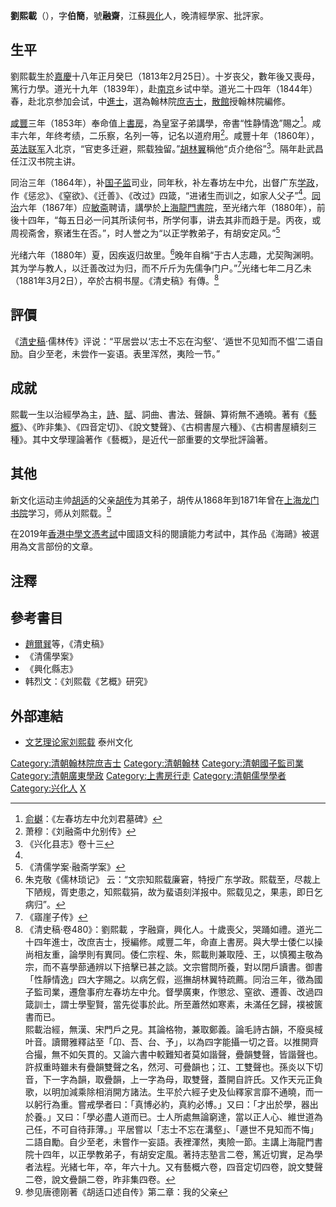 {{明清人物信息框
| 姓名 = 刘熙载
| 原名 = 
| 圖片名稱= 刘熙载.jpg
| 圖片大小 = 200px
| 圖片說明 = 
| 最高職務 = 廣東學政
| 國家 = 大清
| 籍貫 = [[江蘇|江蘇]][[兴化县_(江苏)|興化縣]]
| 族裔 = 漢族
| 字號 = 字伯簡，號融齋
| 諡號 = 
| 出生日期 = [[嘉慶|嘉慶]]十八年（1813年）
| 出生地點 = [[江蘇|江蘇]][[兴化县_(江苏)|興化縣]]
| 逝世日期 = [[光緒|光緒]]七年（1881年）
| 逝世地點 = [[江蘇|江蘇]][[兴化县_(江苏)|興化縣]]
| 墓葬 = 
| 配偶 =
| 親屬 =
| 出身 = 
* 道光二十四年甲辰科進士出身
| 經歷 = 
*翰林院[[庶吉士|庶吉士]]
*翰林院編修
*值上書房
*江汉书院主讲
*国子监司业
*广东学政
*左春坊左中允
*講學[[上海龍門書院|上海龍門書院]]
| 著作 =*《[[藝概|藝概]]》、《昨非集》
*《四音定切》、《說文雙聲》
*《古桐書屋六種》、《古桐書屋續刻三種》
}}
'''劉熙載'''（{{bd|1813年|2月25日|1881年|catIdx=L劉}}），字'''伯簡'''，號'''融齋'''，江蘇[[兴化县_(江苏)|興化]]人，晚清經學家、批評家。

==生平==
劉熙載生於[[嘉慶|嘉慶]]十八年正月癸巳（1813年2月25日）。十岁丧父，數年後又喪母，篤行力學。道光十九年（1839年），赴[[南京|南京]]乡试中举。道光二十四年（1844年）春，赴北京参加会试，中[[進士|進士]]，選為翰林院[[庶吉士|庶吉士]]，[[散館|散館]]授翰林院編修。

[[咸丰_(年号)|咸豐]]三年（1853年）奉命值上[[書房|書房]]，為皇室子弟講學，帝書“性静情逸”賜之<ref>[[俞樾|俞樾]]：《左春坊左中允刘君墓碑》</ref>。咸丰六年，年终考绩，二乐察，名列一等，记名以道府用<ref name="#1">萧穆：《刘融斋中允别传》</ref>。咸豐十年（1860年），[[英法联军|英法联军]]入北京，“官吏多迁避，熙载独留。”[[胡林翼|胡林翼]]稱他“贞介绝俗”<ref>《兴化县志》卷十三</ref>。隔年赴武昌任江汉书院主讲。

同治三年（1864年），补[[国子监|国子监]]司业，同年秋，补左春坊左中允，出督广东[[学政|学政]]，作《惩忿》、《窒欲》、《迁善》、《改过》四箴，“进诸生而训之，如家人父子”<ref name="#1"/>。[[同治|同治]]六年（1867年）应[[敏斋|敏斋]]聘请，講學於[[上海龍門書院|上海龍門書院]]，至光绪六年（1880年），前後十四年，“每五日必一问其所读何书，所学何事，讲去其非而趋于是。丙夜，或周视斋舍，察诸生在否。”，时人誉之为“以正学教弟子，有胡安定风。”<ref>《清儒学案·融斋学案》</ref>

光绪六年（1880年）夏，因疾返归故里。<ref>朱克敬《儒林琐记》 云：“文宗知熙载廉窘，特授广东学政。熙载至，尽裁上下陋规，胥吏患之，知熙载狷，故为蜚语刻洋报中。熙载见之，果恚，即日乞病归”。</ref>晚年自稱“于古人志趣，尤契陶渊明。其为学与教人，以迁善改过为归，而不斤斤为先儒争门户。”<ref>《寤崖子传》</ref>光绪七年二月乙未（1881年3月2日），卒於古桐书屋。《清史稿》有傳。<ref>《清史稿·卷480》：劉熙載 ，字融齋，興化人。十歲喪父，哭踊如禮。道光二十四年進士，改庶吉士，授編修。咸豐二年，命直上書房。與大學士倭仁以操尚相友重，論學則有異同。倭仁宗程、朱，熙載則兼取陸、王，以慎獨主敬為宗，而不喜學蔀通辨以下掊擊已甚之談。文宗嘗問所養，對以閉戶讀書。御書「性靜情逸」四大字賜之。以病乞假，巡撫胡林翼特疏薦。同治三年，徵為國子監司業，遷詹事府左春坊左中允。督學廣東，作懲忿、窒欲、遷善、改過四箴訓士，謂士學聖賢，當先從事於此。所至蕭然如寒素，未滿任乞歸，襆被篋書而已。<br>熙載治經，無漢、宋門戶之見。其論格物，兼取鄭義。論毛詩古韻，不廢吳棫叶音。讀爾雅釋詁至「卬、吾、台、予」，以為四字能攝一切之音。以推開齊合撮，無不如矢貫的。又論六書中較難知者莫如諧聲，疊韻雙聲，皆諧聲也。許叔重時雖未有疊韻雙聲之名，然河、可疊韻也；江、工雙聲也。孫炎以下切音，下一字為韻，取疊韻，上一字為母，取雙聲，蓋開自許氏。又作天元正負歌，以明加減乘除相消開方諸法。生平於六經子史及仙釋家言靡不通曉，而一以躬行為重。嘗戒學者曰：「真博必約，真約必博。」又曰：「才出於學，器出於養。」又曰：「學必盡人道而已。士人所處無論窮達，當以正人心、維世道為己任，不可自待菲薄。」平居嘗以「志士不忘在溝壑」、「遯世不見知而不悔」二語自勵。自少至老，未嘗作一妄語。表裡渾然，夷險一節。主講上海龍門書院十四年，以正學教弟子，有胡安定風。著持志塾言二卷，篤近切實，足為學者法程。光緒七年，卒，年六十九。又有藝概六卷，四音定切四卷，說文雙聲二卷，說文疊韻二卷，昨非集四卷。</ref>

==評價==
《[[清史稿|清史稿]]·儒林传》评说：“平居尝以‘志士不忘在沟壑’、‘遁世不见知而不愠’二语自励。自少至老，未尝作一妄语。表里浑然，夷险一节。”

==成就==
熙載一生以治經學為主，[[詩|詩]]、[[賦|賦]]、詞曲、書法、聲韻、算術無不通曉。著有《[[藝概|藝概]]》、《昨非集》、《四音定切》、《說文雙聲》、《古桐書屋六種》、《古桐書屋續刻三種》。其中文學理論著作《藝概》，是近代一部重要的文學批評論著。
==其他==
新文化运动主帅[[胡适|胡适]]的父亲[[胡传|胡传]]为其弟子，胡传从1868年到1871年曾在[[上海龙门书院|上海龙门书院]]学习，师从刘熙载。<ref>参见唐德刚著《胡适口述自传》第二章：我的父亲</ref>

在2019年[[香港|香港]][[香港中學文憑考試|中學文憑考試]]中國語文科的閱讀能力考試中，其作品《海鷗》被選用為文言部份的文章。

==注釋==
{{reflist|2}}

==參考書目==
*[[趙爾巽|趙爾巽]]等，《清史稿》
*《清儒學案》
*《興化縣志》
*韩烈文：《刘熙载《艺概》研究》

==外部連結==
*[http://www.tzwhj.gov.cn/art/2008/8/19/art_2041_71878.html 文艺理论家刘熙载]{{dead link|date=2017年11月 |bot=InternetArchiveBot |fix-attempted=yes }} 泰州文化

{{道光二十四年甲辰科殿试金榜}}
{{DEFAULTSORT:Liu劉}}
[[Category:清朝翰林院庶吉士|Category:清朝翰林院庶吉士]]
[[Category:清朝翰林|Category:清朝翰林]]
[[Category:清朝國子監司業|Category:清朝國子監司業]]
[[Category:清朝廣東學政|Category:清朝廣東學政]]
[[Category:上書房行走|Category:上書房行走]]
[[Category:清朝儒學學者|Category:清朝儒學學者]]
[[Category:兴化人|Category:兴化人]]
[[Category:刘姓|X]]